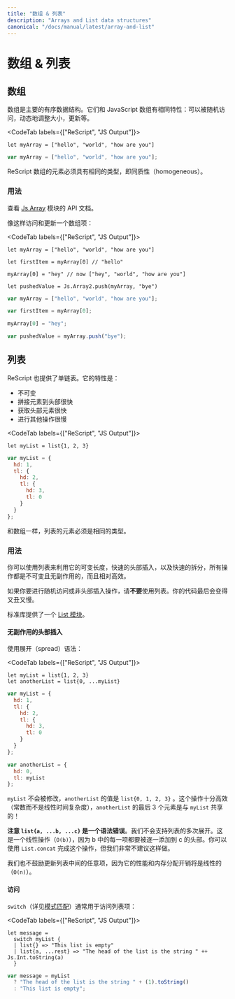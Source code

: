```yaml
---
title: "数组 & 列表"
description: "Arrays and List data structures"
canonical: "/docs/manual/latest/array-and-list"
---
```


<!--
# Array and List
-->
# 数组 & 列表

<!--
## Array
-->
## 数组

<!--
Arrays are our main ordered data structure. They work the same way as JavaScript arrays: they can be randomly accessed, dynamically resized, updated, etc.
-->

数组是主要的有序数据结构。它们和 JavaScript 数组有相同特性：可以被随机访问，动态地调整大小，更新等。

<CodeTab labels={["ReScript", "JS Output"]}>

```res example
let myArray = ["hello", "world", "how are you"]
```
```js
var myArray = ["hello", "world", "how are you"];
```

</CodeTab>

<!--
ReScript arrays' items must have the same type, i.e. homogeneous.
-->

ReScript 数组的元素必须具有相同的类型，即同质性（homogeneous）。

<!--
### Usage
-->
### 用法

<!--
See the [Js.Array](api/js/array) API.
-->

查看 [Js.Array](api/js/array) 模块的 API 文档。

<!--
Access & update an array item like so:
-->

像这样访问和更新一个数组项：

<CodeTab labels={["ReScript", "JS Output"]}>

```res example
let myArray = ["hello", "world", "how are you"]

let firstItem = myArray[0] // "hello"

myArray[0] = "hey" // now ["hey", "world", "how are you"]

let pushedValue = Js.Array2.push(myArray, "bye")
```
```js
var myArray = ["hello", "world", "how are you"];

var firstItem = myArray[0];

myArray[0] = "hey";

var pushedValue = myArray.push("bye");
```

</CodeTab>

<!--
## List
-->
## 列表

<!--
ReScript provides a singly linked list too. Lists are:
-->

ReScript 也提供了单链表。它的特性是：

<!--
- immutable
- fast at prepending items
- fast at getting the head
- slow at everything else
-->

- 不可变
- 拼接元素到头部很快
- 获取头部元素很快
- 进行其他操作很慢

<CodeTab labels={["ReScript", "JS Output"]}>

```res example
let myList = list{1, 2, 3}
```
```js
var myList = {
  hd: 1,
  tl: {
    hd: 2,
    tl: {
      hd: 3,
      tl: 0
    }
  }
};
```

</CodeTab>

<!--
Like arrays, lists' items need to be of the same type.
-->

和数组一样，列表的元素必须是相同的类型。

<!--
### Usage
-->
### 用法

<!--
You'd use list for its resizability, its fast prepend (adding at the head), and its fast split, all of which are immutable and relatively efficient.
-->

你可以使用列表来利用它的可变长度，快速的头部插入，以及快速的拆分，所有操作都是不可变且无副作用的，而且相对高效。

<!--
Do **not** use list if you need to randomly access an item or insert at non-head position. Your code would end up obtuse and/or slow.
-->

如果你要进行随机访问或非头部插入操作，请**不要**使用列表。你的代码最后会变得又丑又慢。

<!--
The standard lib provides a [List module](api/belt/list).
-->

标准库提供了一个 [List 模块](api/belt/list)。

<!--
#### Immutable Prepend
-->
#### 无副作用的头部插入

<!--
Use the spread syntax:
-->

使用展开（spread）语法：

<CodeTab labels={["ReScript", "JS Output"]}>

```res prelude
let myList = list{1, 2, 3}
let anotherList = list{0, ...myList}
```
```js
var myList = {
  hd: 1,
  tl: {
    hd: 2,
    tl: {
      hd: 3,
      tl: 0
    }
  }
};

var anotherList = {
  hd: 0,
  tl: myList
};
```

</CodeTab>

<!--
`myList` didn't mutate. `anotherList` is now `list{0, 1, 2, 3}`. This is efficient (constant time, not linear). `anotherList`'s last 3 elements are shared with `myList`!
-->

`myList` 不会被修改，`anotherList` 的值是 `list{0, 1, 2, 3}` 。这个操作十分高效（常数而不是线性时间复杂度），`anotherList` 的最后 3 个元素是与 `myList` 共享的！

<!--
**Note that `list{a, ...b, ...c}` is a syntax error**. We don't support multiple spread for a list. That'd be an accidental linear operation (`O(b)`), since each item of b would be one-by-one added to the head of `c`. You can use `List.concat` for this, but we highly discourage it.
-->

**注意 `list{a, ...b, ...c}` 是一个语法错误**。我们不会支持列表的多次展开。这是一个线性操作（`O(b)`），因为 b 中的每一项都要被逐一添加到 c 的头部。你可以使用 `List.concat` 完成这个操作，但我们非常不建议这样做。

<!--
Updating an arbitrary item in the middle of a list is also discouraged, since its performance and allocation overhead would be linear (`O(n)`).
-->

我们也不鼓励更新列表中间的任意项，因为它的性能和内存分配开销将是线性的（`O(n)`）。

<!--
#### Access
-->
#### 访问

<!--
`switch` (described in the [pattern matching section](pattern-matching-destructuring.md)) is usually used to access list items:
-->

`switch`（详见[模式匹配](pattern-matching-destructuring.md)）通常用于访问列表项：

<CodeTab labels={["ReScript", "JS Output"]}>

```res example
let message =
  switch myList {
  | list{} => "This list is empty"
  | list{a, ...rest} => "The head of the list is the string " ++ Js.Int.toString(a)
  }
```
```js
var message = myList
  ? "The head of the list is the string " + (1).toString()
  : "This list is empty";
```

</CodeTab>
